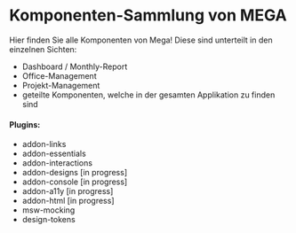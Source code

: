 
<Meta title='Komponenten-Sammlung von MEGA'/>

# Komponenten-Sammlung von MEGA

Hier finden Sie alle Komponenten von Mega! Diese sind unterteilt in den einzelnen Sichten:
* Dashboard / Monthly-Report
* Office-Management
* Projekt-Management
* geteilte Komponenten, welche in der gesamten Applikation zu finden sind


#### Plugins:

* addon-links
* addon-essentials
* addon-interactions
* addon-designs [in progress]
* addon-console [in progress]
* addon-a11y [in progress]
* addon-html [in progress]
* msw-mocking
* design-tokens
